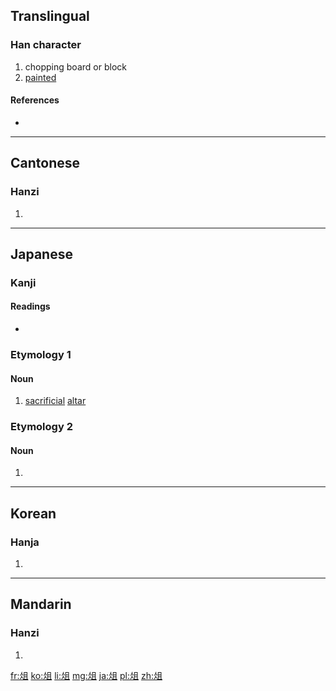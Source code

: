 {{also|爼}}
==Translingual==

===Han character===
{{Han char|rn=9|rad=人|as=07|sn=9|four=8781<sub>0</sub>|canj=人人月一 (OOBM)|ids=⿰[[仌]][[且]]}}

# chopping board or block
# [[painted]]

====References====
* {{Han ref|kx=0104.210|dkj=00679|dj=0221.050|hdz=10156.040|uh=4FCE|ud=20430|bh=AB5B|bd=43867}}

----

==Cantonese==

===Hanzi===
{{yue-hanzi|jyut=|y=jo2}}

# {{defn|lang=yue|sort=人07}}

----

==Japanese==

===Kanji===
{{ja-kanji|grade=|rs=人07}}

====Readings====
* {{ja-readings|on=[[しょ]] (sho), [[そ]] (so)|kun=[[まないた]] (manaita)}}

===Etymology 1===

====Noun====
{{ja-noun|k|hira=そ|rom=so}} 

# [[sacrificial]] [[altar]]

===Etymology 2===

====Noun====
{{ja-noun|k|hira=まないた|rom=manaita}} 

# {{alternative form of|俎板|lang=ja}}

----

==Korean==

===Hanja===
{{ko-hanja|hangeul=조|rv=jo|mr=cho}}

# {{defn|lang=ko|sort=人07}}

----

==Mandarin==

===Hanzi===
{{cmn-hanzi|pin=[[zǔ]] ([[zu3]])|wg=tsu<sup>3</sup>}}

# {{defn|lang=cmn|sort=人07}}

[[fr:俎]]
[[ko:俎]]
[[li:俎]]
[[mg:俎]]
[[ja:俎]]
[[pl:俎]]
[[zh:俎]]